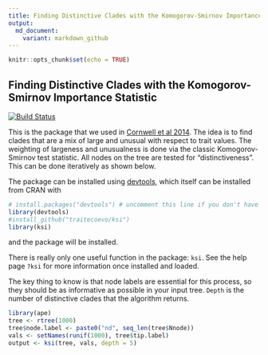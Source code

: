 ```yaml
---
title: Finding Distinctive Clades with the Komogorov-Smirnov Importance Statistic
output:
  md_document:
    variant: markdown_github
---
```


<!-- README.md is generated from README.Rmd. Please edit that file -->

```r
knitr::opts_chunk$set(echo = TRUE)
```

## Finding Distinctive Clades with the Komogorov-Smirnov Importance Statistic

[![Build Status](https://travis-ci.org/traitecoevo/ksi.svg?branch=master)](https://travis-ci.org/traitecoevo/ksi)

This is the package that we used in [Cornwell et al 2014](10.1111/1365-2745.12208).  The idea is to find clades that are a mix of large and unusual with respect to trait values.  The weighting of largeness and unusualness is done via the classic Komogorov-Smirnov test statistic.  All nodes on the tree are tested for "distinctiveness".  This can be done iteratively as shown below.  

The package can be installed using [devtools](https://github.com/hadley/devtools), which itself can be installed from CRAN with

```r
# install.packages("devtools") # uncomment this line if you don't have devtools installed
library(devtools)
#install_github("traitecoevo/ksi")
library(ksi)
```

and the package will be installed.

There is really only one useful function in the package: `ksi`.  See the help page `?ksi` for more information once installed and loaded.

The key thing to know is that node labels are essential for this process, so they should be as informative as possible in your input tree.  `Depth` is the number of distinctive clades that the algorithm returns.

```r
library(ape)
tree <- rtree(1000)
tree$node.label <- paste0("nd", seq_len(tree$Nnode))
vals <- setNames(runif(1000), tree$tip.label)
output <- ksi(tree, vals, depth = 5)
```


